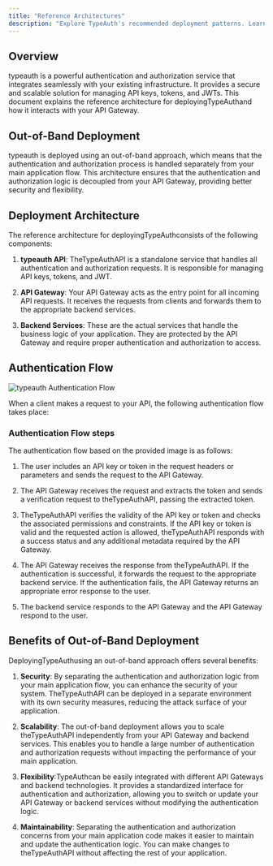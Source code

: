 ```yaml
---
title: "Reference Architectures"
description: "Explore TypeAuth's recommended deployment patterns. Learn how to integrate our authentication service with your existing API infrastructure securely."
---
```


## Overview

typeauth is a powerful authentication and authorization service that integrates seamlessly with your existing infrastructure. It provides a secure and scalable solution for managing API keys, tokens, and JWTs. This document explains the reference architecture for deployingTypeAuthand how it interacts with your API Gateway.

## Out-of-Band Deployment

typeauth is deployed using an out-of-band approach, which means that the authentication and authorization process is handled separately from your main application flow. This architecture ensures that the authentication and authorization logic is decoupled from your API Gateway, providing better security and flexibility.

## Deployment Architecture

The reference architecture for deployingTypeAuthconsists of the following components:

1. **typeauth API**: TheTypeAuthAPI is a standalone service that handles all authentication and authorization requests. It is responsible for managing API keys, tokens, and JWT.

2. **API Gateway**: Your API Gateway acts as the entry point for all incoming API requests. It receives the requests from clients and forwards them to the appropriate backend services.

3. **Backend Services**: These are the actual services that handle the business logic of your application. They are protected by the API Gateway and require proper authentication and authorization to access.

## Authentication Flow

![typeauth Authentication Flow](https://developers.userzero.io/diagram-docs.png)

When a client makes a request to your API, the following authentication flow takes place:
  
### Authentication Flow steps

The authentication flow based on the provided image is as follows:

1. The user includes an API key or token in the request headers or parameters and sends the request to the API Gateway.

2. The API Gateway receives the request and extracts the token and sends a verification request to theTypeAuthAPI, passing the extracted token.

3. TheTypeAuthAPI verifies the validity of the API key or token and checks the associated permissions and constraints. If the API key or token is valid and the requested action is allowed, theTypeAuthAPI responds with a success status and any additional metadata required by the API Gateway.

4. The API Gateway receives the response from theTypeAuthAPI. If the authentication is successful, it forwards the request to the appropriate backend service. If the authentication fails, the API Gateway returns an appropriate error response to the user.

5. The backend service responds to the API Gateway and the API Gateway respond to the user.

## Benefits of Out-of-Band Deployment

DeployingTypeAuthusing an out-of-band approach offers several benefits:

1. **Security**: By separating the authentication and authorization logic from your main application flow, you can enhance the security of your system. TheTypeAuthAPI can be deployed in a separate environment with its own security measures, reducing the attack surface of your application.

2. **Scalability**: The out-of-band deployment allows you to scale theTypeAuthAPI independently from your API Gateway and backend services. This enables you to handle a large number of authentication and authorization requests without impacting the performance of your main application.

3. **Flexibility**:TypeAuthcan be easily integrated with different API Gateways and backend technologies. It provides a standardized interface for authentication and authorization, allowing you to switch or update your API Gateway or backend services without modifying the authentication logic.

4. **Maintainability**: Separating the authentication and authorization concerns from your main application code makes it easier to maintain and update the authentication logic. You can make changes to theTypeAuthAPI without affecting the rest of your application.
